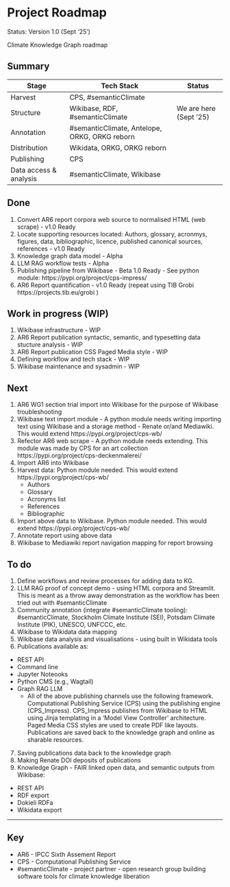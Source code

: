 # Project Roadmap

Status: Version 1.0 (Sept '25')

Climate Knowledge Graph roadmap

## Summary {.unnumbered}

Stage | Tech Stack | Status
-- | -- | --
Harvest | CPS, #semanticClimate |  
Structure | Wikibase, RDF, #semanticClimate | We are here (Sept ‘25)
Annotation | #semanticClimate, Antelope, ORKG, ORKG reborn |  
Distribution | Wikidata, ORKG, ORKG reborn |  
Publishing | CPS |  
Data access & analysis | #semanticClimate, Wikibase |  

## Done

1. Convert AR6 report corpora web source to normalised HTML (web scrape) - v1.0 Ready
1. Locate supporting resources located: Authors, glossary, acronmys, figures, data, bibliographic, licence, published canonical sources, references - v1.0 Ready
1. Knowledge graph data model - Alpha 
1. LLM RAG workflow tests - Alpha
1. Publishing pipeline from Wikibase - Beta 1.0 Ready - See python module: https://pypi.org/project/cps-impress/
1. AR6 Report quantification - v1.0 Ready (repeat using TIB Grobi https://projects.tib.eu/grobi )

## Work in progress (WIP)

1. Wikibase infrastructure - WIP
1. AR6 Report publication syntactic, semantic, and typesetting data stucture analysis - WIP
1. AR6 Report publication CSS Paged Media style - WIP
1. Defining workflow and tech stack - WIP
1. Wikibase maintenance and sysadmin - WIP

## Next

1. AR6 WG1 section trial import into Wikibase for the purpose of Wikibase troubleshooting
1. Wikibase text import module - A python module needs writing importing text using Wikibase and a storage method - Renate or/and Mediawiki. This would extend https://pypi.org/project/cps-wb/
1. Refector AR6 web scrape - A python module needs extending. This module was made by CPS for an art collection https://pypi.org/project/cps-deckenmalerei/
1. Import AR6 into Wikibase
1. Harvest data: Python module needed. This would extend https://pypi.org/project/cps-wb/
   - Authors
   - Glossary
   - Acronyms list
   - References
   - Bibliographic
1. Import above data to Wikibase. Python module needed. This would extend https://pypi.org/project/cps-wb/
1. Annotate report using above data
1. Wikibase to Mediawiki report navigation mapping for report browsing

## To do

1. Define workflows and review processes for adding data to KG.
1. LLM RAG proof of concept demo - using HTML corpora and Streamlit. This is meant as a throw away demonstration as the workflow has been tried out with #semanticClimate
1. Community annotation (integrate #semanticClimate tooling): #semanticClimate, Stockholm Climate Institute (SEI), Potsdam Climate Institute (PIK), UNESCO, UNFCCC, etc.
1. Wikibase to Wikidata data mapping
1. Wikibase data analysis and visualisations - using built in Wikidata tools
1. Publications available as:
  - REST API
  - Command line 
  - Jupyter Noteooks
  - Python CMS (e.g., Wagtail)
  - Graph RAG LLM 
      - All of the above publishing channels use the following framework. Computational Publishing Service (CPS) using the publishing engine (CPS_Impress). CPS_Impress publishes from Wikibase to HTML using Jinja templating in a 'Model View Controller' architecture. Paged Media CSS styles are used to create PDF like layouts. Publications are saved back to the knowledge graph and online as sharable resources.
7. Saving publications data back to the knowledge graph
8. Making Renate DOI deposits of publications
9. Knowledge Graph - FAIR linked open data, and semantic outputs from Wikibase:
  - REST API
  - RDF export
  - Dokieli RDFa
  - Wikidata export

---

## Key {.unnumbered}

  - AR6 - IPCC Sixth Assement Report 
  - CPS - Computational Publishing Service
  - #semanticClimate - project partner - open research group building software tools for climate knowledge liberation

